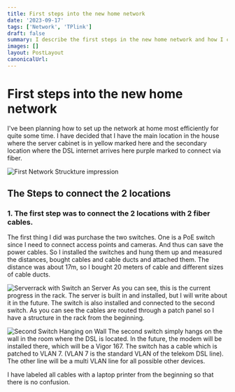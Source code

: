 ```yaml
---
title: First steps into the new home network
date: '2023-09-17'
tags: ['Network', 'TPlink']
draft: false
summary: I describe the first steps in the new home network and how I connected the 2 main hubs.
images: []
layout: PostLayout
canonicalUrl:
---
```


# First steps into the new home network

I've been planning how to set up the network at home most efficiently for quite some time. I have decided that I have the main location in the house where the server cabinet is in yellow marked here and the secondary location where the DSL internet arrives here purple marked to connect via fiber.

<img
  className="inline"
  src="/static/images/Blog/network-diagramm1.png"
  alt="First Network Struckture impression"
/>

## The Steps to connect the 2 locations

### 1. The first step was to connect the 2 locations with 2 fiber cables.

The first thing I did was purchase the two switches. One is a PoE switch since I need to connect access points and cameras. And thus can save the power cables. So I installed the switches and hung them up and measured the distances, bought cables and cable ducts and attached them. The distance was about 17m, so I bought 20 meters of cable and different sizes of cable ducts.

<img
  className="inline"
  src="/static/images/Blog/IMG_3773.JPEG"
  alt="Serverrack with Switch an Server"
/>
As you can see, this is the current progress in the rack. The server is built in and installed, but I
will write about it in the future. The switch is also installed and connected to the second switch. As
you can see the cables are routed through a patch panel so I have a structure in the rack from the beginning.

<img
  className="inline"
  src="/static/images/Blog/IMG_3774.JPEG"
  alt="Second Switch Hanging on Wall"
/>
The second switch simply hangs on the wall in the room where the DSL is located. In the future, the modem
will be installed there, which will be a Vigor 167. The switch has a cable which is patched to VLAN 7.
(VLAN 7 is the standard VLAN of the telekom DSL line). The other line will be a multi VLAN line for all
possible other devices.

I have labeled all cables with a laptop printer from the beginning so that there is no confusion.
